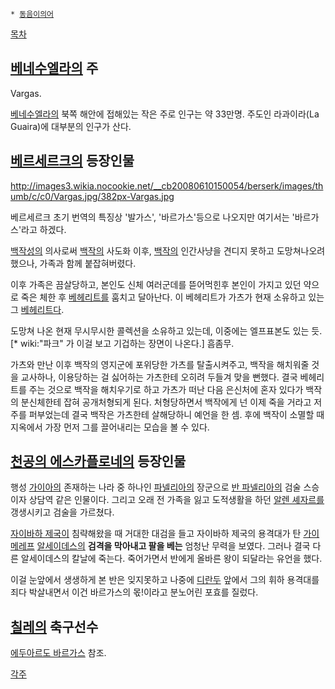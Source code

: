  * [[동음이의어]]

[[목차]]
== [[베네수엘라]]의 주 ==
Vargas.

[[베네수엘라]]의 북쪽 해안에 접해있는 작은 주로 인구는 약 33만명. 주도인 라과이라(La Guaira)에 대부분의 인구가 산다.

== [[베르세르크]]의 등장인물 ==

http://images3.wikia.nocookie.net/__cb20080610150054/berserk/images/thumb/c/c0/Vargas.jpg/382px-Vargas.jpg

베르세르크 초기 번역의 특징상 '발가스', '바르가스'등으로 나오지만 여기서는 '바르가스'라고 하겠다.

[[백작]]성의 의사로써 [[백작]]의 사도화 이후, [[백작]]의 인간사냥을 견디지 못하고 도망쳐나오려 했으나, 가족과 함께 붙잡혀버렸다.

이후 가족은 끔살당하고, 본인도 신체 여러군데를 뜯어먹힌후 본인이 가지고 있던 약으로 죽은 체한 후 [[베헤리트]]를 훔치고 달아난다. 이 베헤리트가 가츠가 현재 소유하고 있는 그 [[베헤리트]]다.

도망쳐 나온 현재 무시무시한 콜렉션을 소유하고 있는데, 이중에는 엘프표본도 있는 듯.[* wiki:"파크" 가 이걸 보고 기겁하는 장면이 나온다.] 흠좀무.

가츠와 만난 이후 백작의 영지군에 포위당한 가츠를 탈출시켜주고, 백작을 해치워줄 것을 교사하나, 이용당하는 걸 싫어하는 가츠한테 오히려 두들겨 맞을 뻔했다. 결국 베헤리트를 주는 것으로 백작을 해치우기로 하고 가츠가 떠난 다음 은신처에 혼자 있다가 백작의 분신체한테 잡혀 공개처형되게 된다. 처형당하면서 백작에게 넌 이제 죽을 거라고 저주를 퍼부었는데 결국 백작은 가츠한테 살해당하니 예언을 한 셈. 후에 백작이 소멸할 때 지옥에서 가장 먼저 그를 끌어내리는 모습을 볼 수 있다.

== [[천공의 에스카플로네]]의 등장인물 ==
행성 [[가이아]]의 존재하는 나라 중 하나인 [[파넬리아]]의 장군으로 [[반 파넬리아]]의 검술 스승이자 상담역 같은 인물이다. 그리고 오래 전 가족을 잃고 도적생활을 하던 [[알렌 셰자르]]를 갱생시키고 검술을 가르쳤다.

[[자이바하 제국]]이 침략해왔을 때 거대한 대검을 들고 자이바하 제국의 용격대가 탄 [[가이메레프]] [[알세이데스]]의 '''검격을 막아내고 팔을 베는''' 엄청난 무력을 보였다. 그러나 결국 다른 알세이데스의 칼날에 죽는다. 죽어가면서 반에게 올바른 왕이 되달라는 유언을 했다.

이걸 눈앞에서 생생하게 본 반은 잊지못하고 나중에 [[디란두]] 앞에서 그의 휘하 용격대를 죄다 박살내면서 이건 바르가스의 몫!이라고 분노어린 포효를 질렀다.

== [[칠레]]의 축구선수 ==
[[에두아르도 바르가스]] 참조.

[[각주]]
